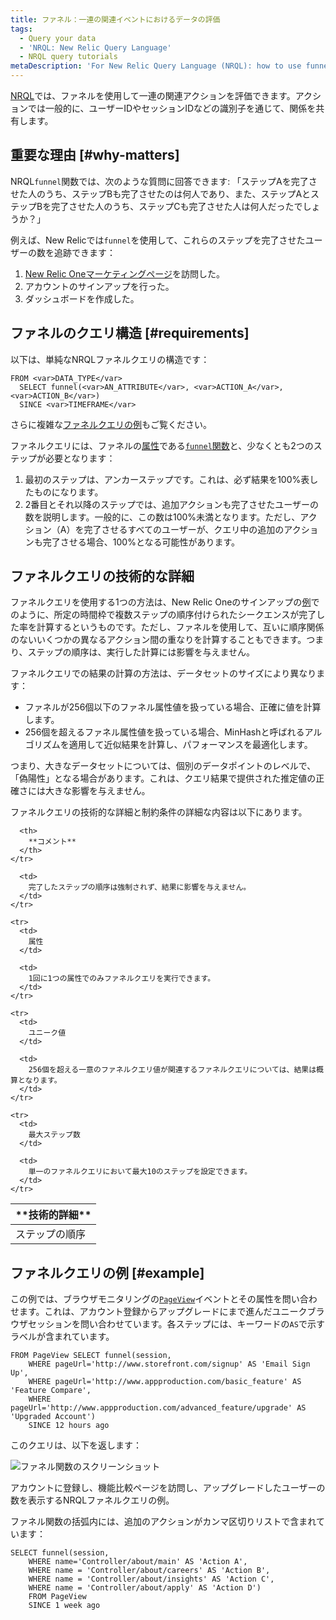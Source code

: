 ```yaml
---
title: ファネル：一連の関連イベントにおけるデータの評価
tags:
  - Query your data
  - 'NRQL: New Relic Query Language'
  - NRQL query tutorials
metaDescription: 'For New Relic Query Language (NRQL): how to use funnels to understand how many users complete a set of steps in a procedure.'
---
```


[NRQL](/docs/query-data/nrql-new-relic-query-language/getting-started/introduction-nrql)では、ファネルを使用して一連の関連アクションを評価できます。アクションでは一般的に、ユーザーIDやセッションIDなどの識別子を通じて、関係を共有します。

## 重要な理由 [#why-matters]

NRQL`funnel`関数では、次のような質問に回答できます: 「ステップAを完了させた人のうち、ステップBも完了させたのは何人であり、また、ステップAとステップBを完了させた人のうち、ステップCも完了させた人は何人だったでしょうか？」

例えば、New Relicでは`funnel`を使用して、これらのステップを完了させたユーザーの数を追跡できます：

1. [New Relic Oneマーケティングページ](https://newrelic.com/platform)を訪問した。
2. アカウントのサインアップを行った。
3. ダッシュボードを作成した。

## ファネルのクエリ構造 [#requirements]

以下は、単純なNRQLファネルクエリの構造です：

```
FROM <var>DATA_TYPE</var> 
  SELECT funnel(<var>AN_ATTRIBUTE</var>, <var>ACTION_A</var>, <var>ACTION_B</var>) 
  SINCE <var>TIMEFRAME</var>
```

さらに複雑な[ファネルクエリの例](#example)もご覧ください。

ファネルクエリには、ファネルの[属性](/docs/using-new-relic/welcome-new-relic/get-started/glossary#attribute)である[`funnel`関数](/docs/query-data/nrql-new-relic-query-language/getting-started/nrql-syntax-components-functions#func-funnel)と、少なくとも2つのステップが必要となります：

1. 最初のステップは、アンカーステップです。これは、必ず結果を100%表したものになります。
2. 2番目とそれ以降のステップでは、追加アクションも完了させたユーザーの数を説明します。一般的に、この数は100%未満となります。ただし、アクション（A）を完了させるすべてのユーザーが、クエリ中の追加のアクションも完了させる場合、100%となる可能性があります。

## ファネルクエリの技術的な詳細

ファネルクエリを使用する1つの方法は、New Relic Oneのサインアップの[例](#why-matters)でのように、所定の時間枠で複数ステップの順序付けられたシークエンスが完了した率を計算するというものです。ただし、ファネルを使用して、互いに順序関係のないいくつかの異なるアクション間の重なりを計算することもできます。つまり、ステップの順序は、実行した計算には影響を与えません。

ファネルクエリでの結果の計算の方法は、データセットのサイズにより異なります：

* ファネルが256個以下のファネル属性値を扱っている場合、正確に値を計算します。
* 256個を超えるファネル属性値を扱っている場合、MinHashと呼ばれるアルゴリズムを適用して近似結果を計算し、パフォーマンスを最適化します。

つまり、大きなデータセットについては、個別のデータポイントのレベルで、「偽陽性」となる場合があります。これは、クエリ結果で提供された推定値の正確さには大きな影響を与えません。

ファネルクエリの技術的な詳細と制約条件の詳細な内容は以下にあります。

<table>
  <thead>
    <tr>
      <th style={{ width: "200px" }}>
        **技術的詳細**
      </th>

      <th>
        **コメント**
      </th>
    </tr>
  </thead>

  <tbody>
    <tr>
      <td>
        ステップの順序
      </td>

      <td>
        完了したステップの順序は強制されず、結果に影響を与えません。
      </td>
    </tr>

    <tr>
      <td>
        属性
      </td>

      <td>
        1回に1つの属性でのみファネルクエリを実行できます。
      </td>
    </tr>

    <tr>
      <td>
        ユニーク値
      </td>

      <td>
        256個を超える一意のファネルクエリ値が関連するファネルクエリについては、結果は概算となります。
      </td>
    </tr>

    <tr>
      <td>
        最大ステップ数
      </td>

      <td>
        単一のファネルクエリにおいて最大10のステップを設定できます。
      </td>
    </tr>
  </tbody>
</table>

## ファネルクエリの例 [#example]

この例では、ブラウザモニタリングの[`PageView`](/attribute-dictionary/?event=PageView)イベントとその属性を問い合わせます。これは、アカウント登録からアップグレードにまで進んだユニークブラウザセッションを問い合わせています。各ステップには、キーワードの`AS`で示すラベルが含まれています。

```
FROM PageView SELECT funnel(session, 
    WHERE pageUrl='http://www.storefront.com/signup' AS 'Email Sign Up', 
    WHERE pageUrl='http://www.appproduction.com/basic_feature' AS 'Feature Compare', 
    WHERE pageUrl='http://www.appproduction.com/advanced_feature/upgrade' AS 'Upgraded Account') 
    SINCE 12 hours ago
```

このクエリは、以下を返します：

![ファネル関数のスクリーンショット](./images/crop-insights-funnels.png "crop-insights-funnels.png")

<figcaption>
  アカウントに登録し、機能比較ページを訪問し、アップグレードしたユーザーの数を表示するNRQLファネルクエリの例。
</figcaption>

ファネル関数の括弧内には、追加のアクションがカンマ区切りリストで含まれています：

```
SELECT funnel(session, 
    WHERE name='Controller/about/main' AS 'Action A', 
    WHERE name = 'Controller/about/careers' AS 'Action B', 
    WHERE name = 'Controller/about/insights' AS 'Action C', 
    WHERE name = 'Controller/about/apply' AS 'Action D') 
    FROM PageView 
    SINCE 1 week ago
```
